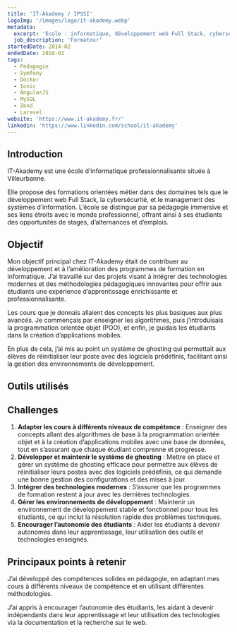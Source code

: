 ```yaml
---
title: 'IT-Akademy / IPSSI'
logoImg: '/images/logo/it-akademy.webp'
metadata:
  excerpt: 'Ecole : informatique, développement web Full Stack, cybersécurité, alternance.'
  job_description: 'Formateur'
startedDate: 2014-02
endedDate: 2018-01
tags:
  - Pédagogie
  - Symfony
  - Docker
  - Ionic
  - AngularJS
  - MySQL
  - Zend
  - Laravel
website: 'https://www.it-akademy.fr/'
linkedin: 'https://www.linkedin.com/school/it-akademy'
---
```



## Introduction

IT-Akademy est une école d’informatique professionnalisante située à Villeurbanne.

Elle propose des formations orientées métier dans des domaines tels que le développement web Full Stack, la cybersécurité, et le management des systèmes d’information. L’école se distingue par sa pédagogie immersive et ses liens étroits avec le monde professionnel, offrant ainsi à ses étudiants des opportunités de stages, d’alternances et d’emplois.

## Objectif

Mon objectif principal chez IT-Akademy était de contribuer au développement et à l’amélioration des programmes de formation en informatique.
J’ai travaillé sur des projets visant à intégrer des technologies modernes et des méthodologies pédagogiques innovantes pour offrir aux étudiants une expérience d’apprentissage enrichissante et professionnalisante.

Les cours que je donnais allaient des concepts les plus basiques aux plus avancés. Je commençais par enseigner les algorithmes, puis j’introduisais la programmation orientée objet (POO), et enfin, je guidais les étudiants dans la création d’applications mobiles.

En plus de cela, j’ai mis au point un système de ghosting qui permettait aux élèves de réinitialiser leur poste avec des logiciels prédéfinis, facilitant ainsi la gestion des environnements de développement.

## Outils utilisés

<Icon name="zend" />

## Challenges

1. **Adapter les cours à différents niveaux de compétence** : Enseigner des concepts allant des algorithmes de base à la programmation orientée objet et à la création d’applications mobiles avec une base de données, tout en s’assurant que chaque étudiant comprenne et progresse.
2. **Développer et maintenir le système de ghosting** : Mettre en place et gérer un système de ghosting efficace pour permettre aux élèves de réinitialiser leurs postes avec des logiciels prédéfinis, ce qui demande une bonne gestion des configurations et des mises à jour.
3. **Intégrer des technologies modernes** : S’assurer que les programmes de formation restent à jour avec les dernières technologies.
4. **Gérer les environnements de développement** : Maintenir un environnement de développement stable et fonctionnel pour tous les étudiants, ce qui inclut la résolution rapide des problèmes techniques.
5. **Encourager l’autonomie des étudiants** : Aider les étudiants à devenir autonomes dans leur apprentissage, leur utilisation des outils et technologies enseignés.

## Principaux points à retenir

J’ai développé des compétences solides en pédagogie, en adaptant mes cours à différents niveaux de compétence et en utilisant différentes méthodologies.

J’ai appris à encourager l’autonomie des étudiants, les aidant à devenir indépendants dans leur apprentissage et leur utilisation des technologies via la documentation et la recherche sur le web.
